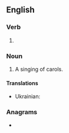 ==English==

===Verb===
{{head|en|verb form}}

# {{lb|en|British|Canada}} {{present participle of|en|carol|nocat=1}}

===Noun===
{{en-noun}}

# A singing of carols.

==== Translations ====
{{trans-top|the act of singing carols}}
* Ukrainian: {{t|uk|колядува́ння|n}}
{{trans-mid}}
{{trans-bottom}}

===Anagrams===
* {{anagrams|en|a=acgillnor|collaring|local ring}}